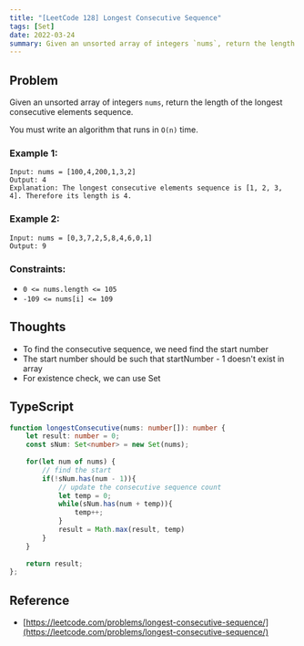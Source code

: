 ```yaml
---
title: "[LeetCode 128] Longest Consecutive Sequence"
tags: [Set]
date: 2022-03-24
summary: Given an unsorted array of integers `nums`, return the length of the longest consecutive elements sequence.
---
```


## Problem

Given an unsorted array of integers `nums`, return the length of the longest consecutive elements sequence.

You must write an algorithm that runs in `O(n)` time.

### Example 1:

```
Input: nums = [100,4,200,1,3,2]
Output: 4
Explanation: The longest consecutive elements sequence is [1, 2, 3, 4]. Therefore its length is 4.
```

### Example 2:

```
Input: nums = [0,3,7,2,5,8,4,6,0,1]
Output: 9
```
 
### Constraints:

- `0 <= nums.length <= 105`
- `-109 <= nums[i] <= 109`

## Thoughts

- To find the consecutive sequence, we need find the start number
- The start number should be such that startNumber - 1 doesn't exist in array
- For existence check, we can use Set

## TypeScript

```typescript
function longestConsecutive(nums: number[]): number {
    let result: number = 0;
    const sNum: Set<number> = new Set(nums);
    
    for(let num of nums) {
        // find the start
        if(!sNum.has(num - 1)){
            // update the consecutive sequence count
            let temp = 0;
            while(sNum.has(num + temp)){
                temp++;
            }
            result = Math.max(result, temp)
        }
    }
    
    return result;
};
```

## Reference

- [https://leetcode.com/problems/longest-consecutive-sequence/](https://leetcode.com/problems/longest-consecutive-sequence/)